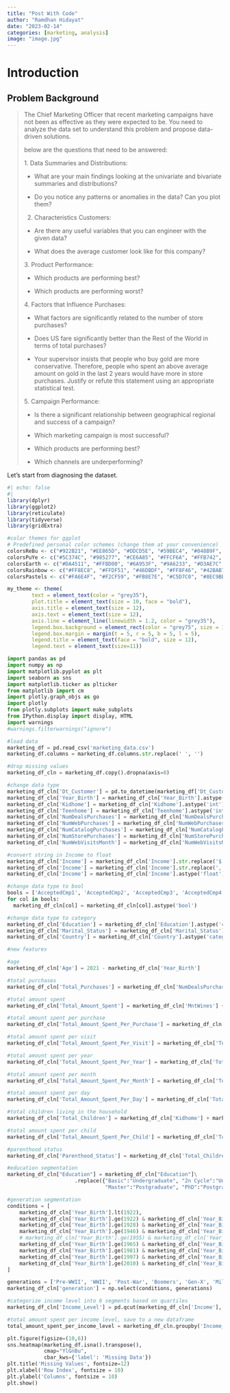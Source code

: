 ```yaml
---
title: "Post With Code"
author: "Ramdhan Hidayat"
date: "2023-02-14"
categories: [marketing, analysis]
image: "image.jpg"
---
```


# **Introduction**

## Problem Background

> The Chief Marketing Officer that recent marketing campaigns have not been as effective as they were expected to be. You need to analyze the data set to understand this problem and propose data-driven solutions.
>
> below are the questions that need to be answered:
>
> 1\. Data Summaries and Distributions:
>
> -   What are your main findings looking at the univariate and bivariate summaries and distributions?
>
> -   Do you notice any patterns or anomalies in the data? Can you plot them?
>
> 2.  Characteristics Customers:
>
> -   Are there any useful variables that you can engineer with the given data?
>
> -   What does the average customer look like for this company?
>
> 3\. Product Performance:
>
> -   Which products are performing best?
>
> -   Which products are performing worst?
>
> 4\. Factors that Influence Purchases:
>
> -   What factors are significantly related to the number of store purchases?
>
> -   Does US fare significantly better than the Rest of the World in terms of total purchases?
>
> -   Your supervisor insists that people who buy gold are more conservative. Therefore, people who spent an above average amount on gold in the last 2 years would have more in store purchases. Justify or refute this statement using an appropriate statistical test.
>
> 5\. Campaign Performance:
>
> -   Is there a significant relationship between geographical regional and success of a campaign?
>
> -   Which marketing campaign is most successful?
>
> -   Which products are performing best?
>
> -   Which channels are underperforming?

Let's start from diagnosing the dataset.

```r
#| echo: false
#| 
library(dplyr)
library(ggplot2)
library(reticulate)
library(tidyverse)
library(gridExtra)

#color themes for ggplot
# Predefined personal color schemes (change them at your convenience)
colorsReBu <- c("#922B21", "#EE865D", "#DDCD5E", "#59BEC4", "#048B9F", "#114676")
colorsPuYe <- c("#5C374C", "#985277", "#CE6A85", "#FFCF6A", "#FFB742", "#E9692C")
colorsEarth <- c("#DA4511", "#FFBD00", "#6A953F", "#9A6233", "#D3AE7C", "#307CA1")
colorsRainbow <- c("#FF8EC8", "#FFDF51", "#46DBDF", "#FF8F46", "#42BAB7", "#DB0000")
colorsPastels <- c("#FA6E4F", "#F2CF59", "#FB8E7E", "#C5D7C0", "#8EC9BB", "#F8CA9D")

my_theme <- theme(
        text = element_text(color = "grey35"),
        plot.title = element_text(size = 10, face = "bold"),
        axis.title = element_text(size = 12),
        axis.text = element_text(size = 12),
        axis.line = element_line(linewidth = 1.2, color = "grey35"),
        legend.box.background = element_rect(color = "grey75", size = 1),
        legend.box.margin = margin(t = 5, r = 5, b = 5, l = 5),
        legend.title = element_text(face = "bold", size = 12),
        legend.text = element_text(size=11))
```

```python
import pandas as pd
import numpy as np
import matplotlib.pyplot as plt
import seaborn as sns
import matplotlib.ticker as plticker
from matplotlib import cm
import plotly.graph_objs as go
import plotly
from plotly.subplots import make_subplots
from IPython.display import display, HTML
import warnings
#warnings.filterwarnings("ignore")

#load data
marketing_df = pd.read_csv('marketing_data.csv')
marketing_df.columns = marketing_df.columns.str.replace(' ', '')
```

```python
#drop missing values
marketing_df_cln = marketing_df.copy().dropna(axis=0)

#change data type
marketing_df_cln['Dt_Customer'] = pd.to_datetime(marketing_df['Dt_Customer'])
marketing_df_cln['Year_Birth'] = marketing_df_cln['Year_Birth'].astype('int')
marketing_df_cln['Kidhome'] = marketing_df_cln['Kidhome'].astype('int')
marketing_df_cln['Teenhome'] = marketing_df_cln['Teenhome'].astype('int')
marketing_df_cln['NumDealsPurchases'] = marketing_df_cln['NumDealsPurchases'].astype('int')
marketing_df_cln['NumWebPurchases'] = marketing_df_cln['NumWebPurchases'].astype('int')
marketing_df_cln['NumCatalogPurchases'] = marketing_df_cln['NumCatalogPurchases'].astype('int')
marketing_df_cln['NumStorePurchases'] = marketing_df_cln['NumStorePurchases'].astype('int')
marketing_df_cln['NumWebVisitsMonth'] = marketing_df_cln['NumWebVisitsMonth'].astype('int')

#convert string in Income to float
marketing_df_cln['Income'] = marketing_df_cln['Income'].str.replace('$', '')
marketing_df_cln['Income'] = marketing_df_cln['Income'].str.replace(',', '')
marketing_df_cln['Income'] = marketing_df_cln['Income'].astype('float')

#change data type to bool
bools = ['AcceptedCmp1', 'AcceptedCmp2', 'AcceptedCmp3', 'AcceptedCmp4', 'AcceptedCmp5', 'Complain', 'Response']
for col in bools:
  marketing_df_cln[col] = marketing_df_cln[col].astype('bool')

#change data type to category
marketing_df_cln['Education'] = marketing_df_cln['Education'].astype('category')
marketing_df_cln['Marital_Status'] = marketing_df_cln['Marital_Status'].astype('category')
marketing_df_cln['Country'] = marketing_df_cln['Country'].astype('category')

#new features

#age
marketing_df_cln['Age'] = 2021 - marketing_df_cln['Year_Birth']

#total purchases
marketing_df_cln['Total_Purchases'] = marketing_df_cln['NumDealsPurchases'] + marketing_df_cln['NumWebPurchases'] + marketing_df_cln['NumCatalogPurchases'] + marketing_df_cln['NumStorePurchases']

#total amount spent
marketing_df_cln['Total_Amount_Spent'] = marketing_df_cln['MntWines'] + marketing_df_cln['MntFruits'] + marketing_df_cln['MntMeatProducts'] + marketing_df_cln['MntFishProducts'] + marketing_df_cln['MntSweetProducts'] + marketing_df_cln['MntGoldProds']

#total amount spent per purchase
marketing_df_cln['Total_Amount_Spent_Per_Purchase'] = marketing_df_cln['Total_Amount_Spent'] / marketing_df_cln['Total_Purchases']

#total amount spent per visit
marketing_df_cln['Total_Amount_Spent_Per_Visit'] = marketing_df_cln['Total_Amount_Spent'] / marketing_df_cln['NumWebVisitsMonth']

#total amount spent per year
marketing_df_cln['Total_Amount_Spent_Per_Year'] = marketing_df_cln['Total_Amount_Spent'] / (2021 - marketing_df_cln['Year_Birth'])

#total amount spent per month
marketing_df_cln['Total_Amount_Spent_Per_Month'] = marketing_df_cln['Total_Amount_Spent'] / (marketing_df_cln['Dt_Customer'].dt.month + (marketing_df_cln['Dt_Customer'].dt.year - 2021) * 12)

#total amount spent per day
marketing_df_cln['Total_Amount_Spent_Per_Day'] = marketing_df_cln['Total_Amount_Spent'] / (marketing_df_cln['Dt_Customer'].dt.day + (marketing_df_cln['Dt_Customer'].dt.month + (marketing_df_cln['Dt_Customer'].dt.year - 2021) * 12) * 30)

#total children living in the household
marketing_df_cln['Total_Children'] = marketing_df_cln['Kidhome'] + marketing_df_cln['Teenhome']

#total amount spent per child
marketing_df_cln['Total_Amount_Spent_Per_Child'] = marketing_df_cln['Total_Amount_Spent'] / marketing_df_cln['Total_Children']

#parenthood status
marketing_df_cln['Parenthood_Status'] = marketing_df_cln['Total_Children'].replace({0: "Childless", 1: "Single Parent", 2: "Dual Parent"})

#education segmentation
marketing_df_cln["Education"] = marketing_df_cln["Education"]\
                      .replace({"Basic":"Undergraduate", "2n Cycle":"Undergraduate", "Graduation":"Graduate", 
                                "Master":"Postgraduate", "PhD":"Postgraduate"})

#generation segmentation
conditions = [
    marketing_df_cln['Year_Birth'].lt(1922),
    marketing_df_cln['Year_Birth'].ge(1922) & marketing_df_cln['Year_Birth'].le(1927),
    marketing_df_cln['Year_Birth'].ge(1928) & marketing_df_cln['Year_Birth'].le(1945),
    marketing_df_cln['Year_Birth'].ge(1946) & marketing_df_cln['Year_Birth'].le(1964),
    # marketing_df_cln['Year_Birth'].ge(1955) & marketing_df_cln['Year_Birth'].le(1964),
    marketing_df_cln['Year_Birth'].ge(1965) & marketing_df_cln['Year_Birth'].le(1980),
    marketing_df_cln['Year_Birth'].ge(1981) & marketing_df_cln['Year_Birth'].le(1996),
    marketing_df_cln['Year_Birth'].ge(1997) & marketing_df_cln['Year_Birth'].le(2012),
    marketing_df_cln['Year_Birth'].ge(2010) & marketing_df_cln['Year_Birth'].le(2025)
]

generations = ['Pre-WWII', 'WWII', 'Post-War', 'Boomers', 'Gen-X', 'Millenials', 'Gen-Z', 'Gen-Alpha']
marketing_df_cln['generation'] = np.select(conditions, generations)

#categorize income level into 6 segments based on quartiles
marketing_df_cln['Income_Level'] = pd.qcut(marketing_df_cln['Income'], 6, labels=['Lowest', 'Lower', 'Low', 'High', 'Higher', 'Highest'])

#total amount spent per income level, save to a new dataframe
total_amount_spent_per_income_level = marketing_df_cln.groupby('Income_Level')['Total_Amount_Spent'].sum().reset_index()
```

```python
plt.figure(figsize=(10,6))
sns.heatmap(marketing_df.isna().transpose(),
            cmap="YlGnBu",
            cbar_kws={'label': 'Missing Data'})
plt.title('Missing Values', fontsize=12)
plt.xlabel('Row Index', fontsize = 10) 
plt.ylabel('Columns', fontsize = 10)
plt.show()
```
